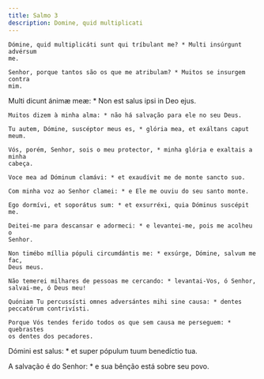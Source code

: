 ```yaml
---
title: Salmo 3
description: Domine, quid multiplicati
---
```


<div class="side-by-side not-content">

    Dómine, quid multiplicáti sunt qui tríbulant me? * Multi insúrgunt advérsum
    me.

    Senhor, porque tantos são os que me atribulam? * Muitos se insurgem contra
    mim.

Multi dicunt ánimæ meæ: \* Non est salus ipsi in Deo ejus.

    Muitos dizem à minha alma: * não há salvação para ele no seu Deus.

    Tu autem, Dómine, suscéptor meus es, * glória mea, et exáltans caput meum.

    Vós, porém, Senhor, sois o meu protector, * minha glória e exaltais a minha
    cabeça.

    Voce mea ad Dóminum clamávi: * et exaudívit me de monte sancto suo.

    Com minha voz ao Senhor clamei: * e Ele me ouviu do seu santo monte.

    Ego dormívi, et soporátus sum: * et exsurréxi, quia Dóminus suscépit me.

    Deitei-me para descansar e adormeci: * e levantei-me, pois me acolheu o
    Senhor.

    Non timébo míllia pópuli circumdántis me: * exsúrge, Dómine, salvum me fac,
    Deus meus.

    Não temerei milhares de pessoas me cercando: * levantai-Vos, ó Senhor,
    salvai-me, ó Deus meu!

    Quóniam Tu percussísti omnes adversántes mihi sine causa: * dentes
    peccatórum contrivísti.

    Porque Vós tendes ferido todos os que sem causa me perseguem: * quebrastes
    os dentes dos pecadores.

Dómini est salus: \* et super pópulum tuum benedíctio tua.</span>

A salvação é do Senhor: \* e sua bênção está sobre seu povo.

</div>
